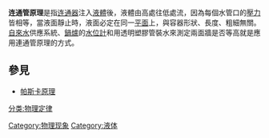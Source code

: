 {{noteTA
|G1=Physics
}}
'''连通管原理'''是指[[连通器|连通器]]注入[[液體|液體]]後，液體由高處往低處流，因為每個水管口的[[壓力|壓力]]皆相等，當液面靜止時，液面必定在同一[[平面_(数学)|平面]]上，與容器形狀、長度、粗細無關。[[自來水|自來水]]供應系統、[[鍋爐|鍋爐]]的[[水位計|水位計]]和用透明塑膠管裝水來測定兩面牆是否等高就是應用連通管原理的方式。

==參見==
* [[帕斯卡原理|帕斯卡原理]]

[[Category:物理现象|Category:物理现象]]
[[Category:液体|Category:液体]]
[[分类:物理定律|分类:物理定律]]
{{stub}}